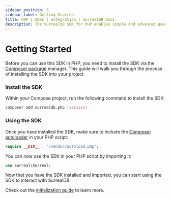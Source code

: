 ```yaml
---
sidebar_position: 3
sidebar_label: Getting Started
title: PHP | SDKs | Integration | SurrealDB Docs
description: The SurrealDB SDK for PHP enables simple and advanced querying of a remote database.
---
```


# Getting Started

Before you can use this SDK in PHP, you need to install the SDK via the [Composer package](https://getcomposer.org/download/) manager.
This guide will walk you through the process of installing the SDK into your project.

### Install the SDK

Within your Compose project, run the following command to install the SDK:

```bash
composer add surrealdb.php [version]
```

### Using the SDK

Once you have installed the SDK, make sure to include the [Composer autoloader](https://getcomposer.org/doc/01-basic-usage.md#autoloading) in your PHP script:

```php
require __DIR__ . '/vendor/autoload.php';
```

You can now use the SDK in your PHP script by importing it:

```php
use Surreal\Surreal;
```

Now that you have the SDK installed and imported, you can start using the SDK to interact with SurrealDB.

Check out the [initialization guide](/docs/sdk/php/core/initialization) to learn more.
